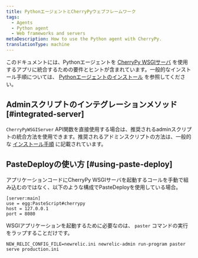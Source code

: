 ```yaml
---
title: PythonエージェントとCherryPyウェブフレームワーク
tags:
  - Agents
  - Python agent
  - Web frameworks and servers
metaDescription: How to use the Python agent with CherryPy.
translationType: machine
---
```


このドキュメントには、Pythonエージェントを [CherryPy WSGIサーバ](http://docs.cherrypy.org/) を使用するアプリに統合するための要件とヒントが含まれています。一般的なインストール手順については、 [Pythonエージェントのインストール](/docs/agents/python-agent/installation-configuration/python-agent-installation) を参照してください。

## Adminスクリプトのインテグレーションメソッド [#integrated-server]

`CherryPyWSGIServer` API関数を直接使用する場合は、推奨されるadminスクリプトの統合方法を使用できます。推奨されるアドミンスクリプトの方法は、一般的な [インストール手順](/docs/agents/python-agent/installation-configuration/python-agent-installation#integration) に記載されています。

## PasteDeployの使い方 [#using-paste-deploy]

アプリケーションコードにCherryPy WSGIサーバを起動するコールを手動で組み込むのではなく、以下のような構成でPasteDeployを使用している場合。

```
[server:main]
use = egg:PasteScript#cherrypy
host = 127.0.0.1
port = 8080
```

WSGIアプリケーションを起動するために必要なのは、 `paster` コマンドの実行をラップすることだけです。

```
NEW_RELIC_CONFIG_FILE=newrelic.ini newrelic-admin run-program paster serve production.ini
```

